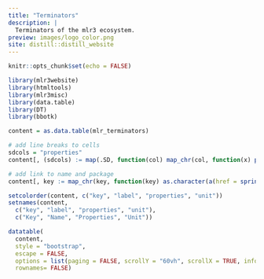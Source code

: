 ```yaml
---
title: "Terminators"
description: |
  Terminators of the mlr3 ecosystem.
preview: images/logo_color.png
site: distill::distill_website
---
```


```r
knitr::opts_chunk$set(echo = FALSE)

library(mlr3website)
library(htmltools)
library(mlr3misc)
library(data.table)
library(DT)
library(bbotk)

content = as.data.table(mlr_terminators)

# add line breaks to cells
sdcols = "properties"
content[, (sdcols) := map(.SD, function(col) map_chr(col, function(x) paste0(x, collapse = "<br/>"))), .SDcols = sdcols]

# add link to name and package
content[, key := map_chr(key, function(key) as.character(a(href = sprintf("https://bbotk.mlr-org.com/reference/mlr_terminators_%s.html", key), key)))]

setcolorder(content, c("key", "label", "properties", "unit"))
setnames(content,
  c("key", "label", "properties", "unit"),
  c("Key", "Name", "Properties", "Unit"))
```

```r
datatable(
  content,
  style = "bootstrap",
  escape = FALSE,
  options = list(paging = FALSE, scrollY = "60vh", scrollX = TRUE, info = FALSE),
  rownames= FALSE)
```
